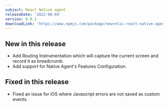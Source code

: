 ```yaml
---
subject: React Native agent
releaseDate: '2022-08-04'
version: 0.0.3
downloadLink: 'https://www.npmjs.com/package/newrelic-react-native-agent/v/0.0.3'
---
```


## New in this release

* Add Routing Instrumentation which will capture the current screen and record it as breadcrumb.
* Add support for Native Agent's Features Configuration.

## Fixed in this release

* Fixed an issue for iOS where Javascript errors are not saved as custom events.
